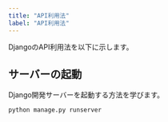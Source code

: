 ```yaml
---
title: "API利用法"
label: "API利用法"
---
```


DjangoのAPI利用法を以下に示します。

## サーバーの起動

Django開発サーバーを起動する方法を学びます。

```bash
python manage.py runserver
```
